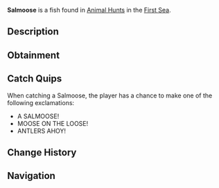 {{FishInfobox
|image          = Salmoose.png
|rarity         = Limited
|event          = Animal Hunt
|sea            = First Sea
|location       = [[Animals]]
|sublocation    = 
|sources        = Fishing Rod
|radar_location = 
|prog_speed     = -50
|xp             = 3400
|weather        = Clear
|time           = 
|season         = Winter
|bait           = Truffle Worm
|base_weight    = 300
|base_value     = 3500
|weight_range   = 205
|base_chance    = 20
|base_resil     = 15
}}
'''Salmoose''' is a {{Rarity|Limited}} fish found in [[Animal Hunt]]s in the [[First Sea]].

== Description ==
{{Description|A majestic fish with antlers, swimming through icy streams.|Bestiary Entry}}

== Obtainment ==
{{Description|Its antlers sway where snow dusts the water.|Bestiary Hint}}
{{Fish Availability|
Animal Hunt/First Sea
|top_rods      = 
Krampus's Rod\92877.07\196734.19;
Leviathan's Fang Rod\91413.88\360767.96;
Magma Rod\90495.61\191689.72;
Great Rod of Oscar\79243.79\231194.85;
Plastic Rod\77326.54\232637.45;
Buddy Bond Rod\63528.83\146077.2;
Adventurer's Rod\49089.98\333761.1;
Free Spirit Rod\76123.16\298736.65;
Firefly Rod\56427.6\283115.07;
Rapid Rod\54638.84\277201.69;
Fischer's Rod\47207.37\233045.27;
Astralhook Rod\72817.83\233103.25;
Ethereal Prism Rod\72662.46\235131.06;
Seraphic Rod\69176.73\237261.2;
Trident Rod\68548.94\251518.67;
No-Life Rod\67323.44\248604.2;
Challenger's Rod\64240.96\233985.38;
Rod Of The Forgotten Fang\63460.3\224539.76;
Blazebringer Rod\56949.38\214196.86;
Rod Of The Exalted One\56137.14\191192.83;
Rod Of The Depths\55532.85\196884.97;
Zeus Rod\53204.66\200112.31;
Verdant Shear Rod\52381.1\202032.14;
Depthseeker Rod\48466.65\188549.8;
Avalanche Rod\43039.54\168019.55;
Volcanic Rod\41533.05\156213.26;
Steady Rod\14589.78\56174.68
|recommended   = Ethereal Prism Rod
}}

== Catch Quips ==
When catching a Salmoose, the player has a chance to make one of the following exclamations:
* A SALMOOSE!
* MOOSE ON THE LOOSE!
* ANTLERS AHOY!

== Change History ==
{{Change History|{{subst:Current Version}}}}

== Navigation ==
{{Fish Navbox|Animals}}